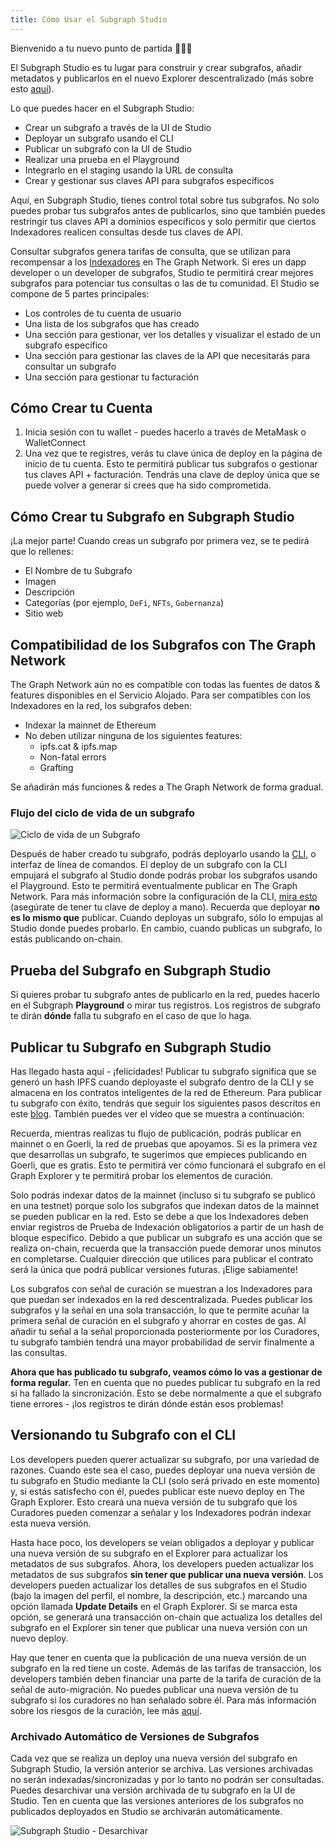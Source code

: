 ```yaml
---
title: Cómo Usar el Subgraph Studio
---
```


Bienvenido a tu nuevo punto de partida 👩🏽‍🚀

El Subgraph Studio es tu lugar para construir y crear subgrafos, añadir metadatos y publicarlos en el nuevo Explorer descentralizado (más sobre esto [aquí](/network/explorer)).

Lo que puedes hacer en el Subgraph Studio:

- Crear un subgrafo a través de la UI de Studio
- Deployar un subgrafo usando el CLI
- Publicar un subgrafo con la UI de Studio
- Realizar una prueba en el Playground
- Integrarlo en el staging usando la URL de consulta
- Crear y gestionar sus claves API para subgrafos específicos

Aquí, en Subgraph Studio, tienes control total sobre tus subgrafos. No solo puedes probar tus subgrafos antes de publicarlos, sino que también puedes restringir tus claves API a dominios específicos y solo permitir que ciertos Indexadores realicen consultas desde tus claves de API.

Consultar subgrafos genera tarifas de consulta, que se utilizan para recompensar a los [Indexadores](/network/indexing) en The Graph Network. Si eres un dapp developer o un developer de subgrafos, Studio te permitirá crear mejores subgrafos para potenciar tus consultas o las de tu comunidad. El Studio se compone de 5 partes principales:

- Los controles de tu cuenta de usuario
- Una lista de los subgrafos que has creado
- Una sección para gestionar, ver los detalles y visualizar el estado de un subgrafo específico
- Una sección para gestionar las claves de la API que necesitarás para consultar un subgrafo
- Una sección para gestionar tu facturación

## Cómo Crear tu Cuenta

1. Inicia sesión con tu wallet - puedes hacerlo a través de MetaMask o WalletConnect
1. Una vez que te registres, verás tu clave única de deploy en la página de inicio de tu cuenta. Esto te permitirá publicar tus subgrafos o gestionar tus claves API + facturación. Tendrás una clave de deploy única que se puede volver a generar si crees que ha sido comprometida.

## Cómo Crear tu Subgrafo en Subgraph Studio

¡La mejor parte! Cuando creas un subgrafo por primera vez, se te pedirá que lo rellenes:

- El Nombre de tu Subgrafo
- Imagen
- Descripción
- Categorías (por ejemplo, `DeFi`, `NFTs`, `Gobernanza`)
- Sitio web

## Compatibilidad de los Subgrafos con The Graph Network

The Graph Network aún no es compatible con todas las fuentes de datos & features disponibles en el Servicio Alojado. Para ser compatibles con los Indexadores en la red, los subgrafos deben:

- Indexar la mainnet de Ethereum
- No deben utilizar ninguna de los siguientes features:
  - ipfs.cat & ipfs.map
  - Non-fatal errors
  - Grafting

Se añadirán más funciones & redes a The Graph Network de forma gradual.

### Flujo del ciclo de vida de un subgrafo

![Ciclo de vida de un Subgrafo](/img/subgraph-lifecycle.png)

Después de haber creado tu subgrafo, podrás deployarlo usando la [CLI](https://github.com/graphprotocol/graph-cli), o interfaz de línea de comandos. El deploy de un subgrafo con la CLI empujará el subgrafo al Studio donde podrás probar los subgrafos usando el Playground. Esto te permitirá eventualmente publicar en The Graph Network. Para más información sobre la configuración de la CLI, [mira esto](/developing/defining-a-subgraph#install-the-graph-cli) (asegúrate de tener tu clave de deploy a mano). Recuerda que deployar **no es lo mismo que** publicar. Cuando deployas un subgrafo, sólo lo empujas al Studio donde puedes probarlo. En cambio, cuando publicas un subgrafo, lo estás publicando on-chain.

## Prueba del Subgrafo en Subgraph Studio

Si quieres probar tu subgrafo antes de publicarlo en la red, puedes hacerlo en el Subgraph **Playground** o mirar tus registros. Los registros de subgrafo te dirán **dónde** falla tu subgrafo en el caso de que lo haga.

## Publicar tu Subgrafo en Subgraph Studio

Has llegado hasta aquí - ¡felicidades! Publicar tu subgrafo significa que se generó un hash IPFS cuando deployaste el subgrafo dentro de la CLI y se almacena en los contratos inteligentes de la red de Ethereum. Para publicar tu subgrafo con éxito, tendrás que seguir los siguientes pasos descritos en este [blog](https://thegraph.com/blog/building-with-subgraph-studio). También puedes ver el vídeo que se muestra a continuación:

<VideoEmbed youtube="HfDgC2oNnwo" />

Recuerda, mientras realizas tu flujo de publicación, podrás publicar en mainnet o en Goerli, la red de pruebas que apoyamos. Si es la primera vez que desarrollas un subgrafo, te sugerimos que empieces publicando en Goerli, que es gratis. Esto te permitirá ver cómo funcionará el subgrafo en el Graph Explorer y te permitirá probar los elementos de curación.

Solo podrás indexar datos de la mainnet (incluso si tu subgrafo se publicó en una testnet) porque solo los subgrafos que indexan datos de la mainnet se pueden publicar en la red. Esto se debe a que los Indexadores deben enviar registros de Prueba de Indexación obligatorios a partir de un hash de bloque específico. Debido a que publicar un subgrafo es una acción que se realiza on-chain, recuerda que la transacción puede demorar unos minutos en completarse. Cualquier dirección que utilices para publicar el contrato será la única que podrá publicar versiones futuras. ¡Elige sabiamente!

Los subgrafos con señal de curación se muestran a los Indexadores para que puedan ser indexados en la red descentralizada. Puedes publicar los subgrafos y la señal en una sola transacción, lo que te permite acuñar la primera señal de curación en el subgrafo y ahorrar en costes de gas. Al añadir tu señal a la señal proporcionada posteriormente por los Curadores, tu subgrafo también tendrá una mayor probabilidad de servir finalmente a las consultas.

**Ahora que has publicado tu subgrafo, veamos cómo lo vas a gestionar de forma regular.** Ten en cuenta que no puedes publicar tu subgrafo en la red si ha fallado la sincronización. Esto se debe normalmente a que el subgrafo tiene errores - ¡los registros te dirán dónde están esos problemas!

## Versionando tu Subgrafo con el CLI

Los developers pueden querer actualizar su subgrafo, por una variedad de razones. Cuando este sea el caso, puedes deployar una nueva versión de tu subgrafo en Studio mediante la CLI (solo será privado en este momento) y, si estás satisfecho con él, puedes publicar este nuevo deploy en The Graph Explorer. Esto creará una nueva versión de tu subgrafo que los Curadores pueden comenzar a señalar y los Indexadores podrán indexar esta nueva versión.

Hasta hace poco, los developers se veían obligados a deployar y publicar una nueva versión de su subgrafo en el Explorer para actualizar los metadatos de sus subgrafos. Ahora, los developers pueden actualizar los metadatos de sus subgrafos **sin tener que publicar una nueva versión**. Los developers pueden actualizar los detalles de sus subgrafos en el Studio (bajo la imagen del perfil, el nombre, la descripción, etc.) marcando una opción llamada **Update Details** en el Graph Explorer. Si se marca esta opción, se generará una transacción on-chain que actualiza los detalles del subgrafo en el Explorer sin tener que publicar una nueva versión con un nuevo deploy.

Hay que tener en cuenta que la publicación de una nueva versión de un subgrafo en la red tiene un coste. Además de las tarifas de transacción, los developers también deben financiar una parte de la tarifa de curación de la señal de auto-migración. No puedes publicar una nueva versión de tu subgrafo si los curadores no han señalado sobre él. Para más información sobre los riesgos de la curación, lee más [aquí](/network/curating).

### Archivado Automático de Versiones de Subgrafos

Cada vez que se realiza un deploy una nueva versión del subgrafo en Subgraph Studio, la versión anterior se archiva. Las versiones archivadas no serán indexadas/sincronizadas y por lo tanto no podrán ser consultadas. Puedes desarchivar una versión archivada de tu subgrafo en la UI de Studio. Ten en cuenta que las versiones anteriores de los subgrafos no publicados deployados en Studio se archivarán automáticamente.

![Subgraph Studio - Desarchivar](/img/Unarchive.png)

